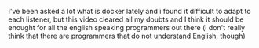 
I've been asked a lot what is docker lately and i found it difficult to adapt to each listener, but this video cleared all my doubts and I think it should be enought for all the english speaking programmers out there (i don't really think that there are programmers that do not understand English, though) 

<YouTubePlayer
  url='https://www.youtube.com/watch?v=Av2Umb6nELU'
  playing={false}
  controls
/>
